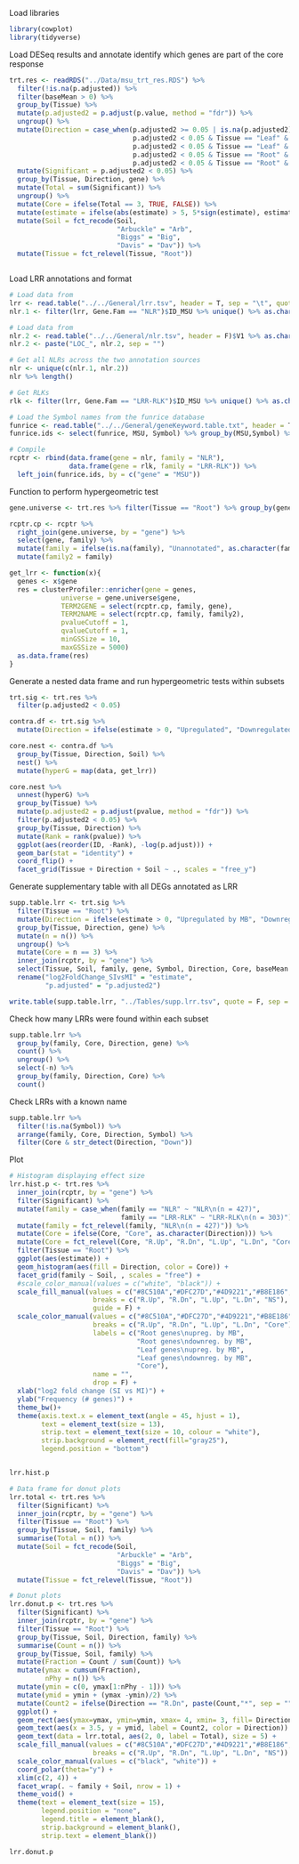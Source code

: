 Load libraries
```r
library(cowplot)
library(tidyverse)
```

Load DESeq results and annotate identify which genes are part of the core response
```r
trt.res <- readRDS("../Data/msu_trt_res.RDS") %>% 
  filter(!is.na(p.adjusted)) %>% 
  filter(baseMean > 0) %>% 
  group_by(Tissue) %>% 
  mutate(p.adjusted2 = p.adjust(p.value, method = "fdr")) %>% 
  ungroup() %>% 
  mutate(Direction = case_when(p.adjusted2 >= 0.05 | is.na(p.adjusted2) ~ "NS",
                               p.adjusted2 < 0.05 & Tissue == "Leaf" & estimate > 0 ~ "L.Up",
                               p.adjusted2 < 0.05 & Tissue == "Leaf" & estimate < 0 ~ "L.Dn",
                               p.adjusted2 < 0.05 & Tissue == "Root" & estimate > 0 ~ "R.Up",
                               p.adjusted2 < 0.05 & Tissue == "Root" & estimate < 0 ~ "R.Dn")) %>% 
  mutate(Significant = p.adjusted2 < 0.05) %>% 
  group_by(Tissue, Direction, gene) %>% 
  mutate(Total = sum(Significant)) %>% 
  ungroup() %>% 
  mutate(Core = ifelse(Total == 3, TRUE, FALSE)) %>% 
  mutate(estimate = ifelse(abs(estimate) > 5, 5*sign(estimate), estimate)) %>% 
  mutate(Soil = fct_recode(Soil,
                           "Arbuckle" = "Arb",
                           "Biggs" = "Big",
                           "Davis" = "Dav")) %>% 
  mutate(Tissue = fct_relevel(Tissue, "Root")) 



```


Load LRR annotations and format
```r
# Load data from 
lrr <- read.table("../../General/lrr.tsv", header = T, sep = "\t", quote = "", comment.char = "")
nlr.1 <- filter(lrr, Gene.Fam == "NLR")$ID_MSU %>% unique() %>% as.character()

# Load data from
nlr.2 <- read.table("../../General/nlr.tsv", header = F)$V1 %>% as.character()
nlr.2 <- paste("LOC_", nlr.2, sep = "")

# Get all NLRs across the two annotation sources
nlr <- unique(c(nlr.1, nlr.2))
nlr %>% length()

# Get RLKs
rlk <- filter(lrr, Gene.Fam == "LRR-RLK")$ID_MSU %>% unique() %>% as.character()

# Load the Symbol names from the funrice database
funrice <- read.table("../../General/geneKeyword.table.txt", header = T, sep = "\t", quote = "")
funrice.ids <- select(funrice, MSU, Symbol) %>% group_by(MSU,Symbol) %>% count %>% ungroup() %>% select(-n)

# Compile 
rcptr <- rbind(data.frame(gene = nlr, family = "NLR"),
               data.frame(gene = rlk, family = "LRR-RLK")) %>% 
  left_join(funrice.ids, by = c("gene" = "MSU"))
```

Function to perform hypergeometric test
```r
gene.universe <- trt.res %>% filter(Tissue == "Root") %>% group_by(gene) %>% dplyr::count()

rcptr.cp <- rcptr %>% 
  right_join(gene.universe, by = "gene") %>% 
  select(gene, family) %>% 
  mutate(family = ifelse(is.na(family), "Unannotated", as.character(family))) %>% 
  mutate(family2 = family)

get_lrr <- function(x){
  genes <- x$gene
  res = clusterProfiler::enricher(gene = genes, 
             universe = gene.universe$gene, 
             TERM2GENE = select(rcptr.cp, family, gene), 
             TERM2NAME = select(rcptr.cp, family, family2),
             pvalueCutoff = 1,
             qvalueCutoff = 1,
             minGSSize = 10,
             maxGSSize = 5000)
  as.data.frame(res)
}
```

Generate a nested data frame and run hypergeometric tests within subsets
```r
trt.sig <- trt.res %>% 
  filter(p.adjusted2 < 0.05)

contra.df <- trt.sig %>% 
  mutate(Direction = ifelse(estimate > 0, "Upregulated", "Downregulated")) 

core.nest <- contra.df %>% 
  group_by(Tissue, Direction, Soil) %>% 
  nest() %>% 
  mutate(hyperG = map(data, get_lrr))

core.nest %>% 
  unnest(hyperG) %>% 
  group_by(Tissue) %>% 
  mutate(p.adjusted2 = p.adjust(pvalue, method = "fdr")) %>% 
  filter(p.adjusted2 < 0.05) %>% 
  group_by(Tissue, Direction) %>% 
  mutate(Rank = rank(pvalue)) %>% 
  ggplot(aes(reorder(ID, -Rank), -log(p.adjust))) +
  geom_bar(stat = "identity") +
  coord_flip() +
  facet_grid(Tissue + Direction + Soil ~ ., scales = "free_y")
```

Generate supplementary table with all DEGs annotated as LRR
```r
supp.table.lrr <- trt.sig %>% 
  filter(Tissue == "Root") %>% 
  mutate(Direction = ifelse(estimate > 0, "Upregulated by MB", "Downregulated by MB")) %>% 
  group_by(Tissue, Direction, gene) %>% 
  mutate(n = n()) %>% 
  ungroup() %>% 
  mutate(Core = n == 3) %>% 
  inner_join(rcptr, by = "gene") %>% 
  select(Tissue, Soil, family, gene, Symbol, Direction, Core, baseMean:p.value, p.adjusted2) %>% 
  rename("log2FoldChange_SIvsMI" = "estimate",
         "p.adjusted" = "p.adjusted2") 

write.table(supp.table.lrr, "../Tables/supp.lrr.tsv", quote = F, sep = "\t", row.names = F, col.names = T)
```
Check how many LRRs were found within each subset
```r
supp.table.lrr %>% 
  group_by(family, Core, Direction, gene) %>% 
  count() %>% 
  ungroup() %>% 
  select(-n) %>% 
  group_by(family, Direction, Core) %>% 
  count()
```

Check LRRs with a known name
```r
supp.table.lrr %>% 
  filter(!is.na(Symbol)) %>% 
  arrange(family, Core, Direction, Symbol) %>% 
  filter(Core & str_detect(Direction, "Down"))
```

Plot 
```r
# Histogram displaying effect size
lrr.hist.p <- trt.res %>% 
  inner_join(rcptr, by = "gene") %>% 
  filter(Significant) %>% 
  mutate(family = case_when(family == "NLR" ~ "NLR\n(n = 427)",
                            family == "LRR-RLK" ~ "LRR-RLK\n(n = 303)")) %>% 
  mutate(family = fct_relevel(family, "NLR\n(n = 427)")) %>% 
  mutate(Core = ifelse(Core, "Core", as.character(Direction))) %>% 
  mutate(Core = fct_relevel(Core, "R.Up", "R.Dn", "L.Up", "L.Dn", "Core")) %>% 
  filter(Tissue == "Root") %>% 
  ggplot(aes(estimate)) +
  geom_histogram(aes(fill = Direction, color = Core)) +
  facet_grid(family ~ Soil, , scales = "free") + 
  #scale_color_manual(values = c("white", "black")) +
  scale_fill_manual(values = c("#8C510A","#DFC27D","#4D9221","#B8E186","gray75"),
                     breaks = c("R.Up", "R.Dn", "L.Up", "L.Dn", "NS"),
                     guide = F) +
  scale_color_manual(values = c("#8C510A","#DFC27D","#4D9221","#B8E186","gray15"),
                     breaks = c("R.Up", "R.Dn", "L.Up", "L.Dn", "Core"),
                     labels = c("Root genes\nupreg. by MB",
                                "Root genes\ndownreg. by MB",
                                "Leaf genes\nupreg. by MB",
                                "Leaf genes\ndownreg. by MB",
                                "Core"),
                     name = "",
                     drop = F) +
  xlab("log2 fold change (SI vs MI)") +
  ylab("Frequency (# genes)") +
  theme_bw()+
  theme(axis.text.x = element_text(angle = 45, hjust = 1),
        text = element_text(size = 13),
        strip.text = element_text(size = 10, colour = "white"),
        strip.background = element_rect(fill="gray25"),
        legend.position = "bottom")


lrr.hist.p

# Data frame for donut plots
lrr.total <- trt.res %>% 
  filter(Significant) %>% 
  inner_join(rcptr, by = "gene") %>% 
  filter(Tissue == "Root") %>% 
  group_by(Tissue, Soil, family) %>% 
  summarise(Total = n()) %>% 
  mutate(Soil = fct_recode(Soil,
                           "Arbuckle" = "Arb",
                           "Biggs" = "Big",
                           "Davis" = "Dav")) %>% 
  mutate(Tissue = fct_relevel(Tissue, "Root"))

# Donut plots
lrr.donut.p <- trt.res %>% 
  filter(Significant) %>% 
  inner_join(rcptr, by = "gene") %>% 
  filter(Tissue == "Root") %>% 
  group_by(Tissue, Soil, Direction, family) %>% 
  summarise(Count = n()) %>% 
  group_by(Tissue, Soil, family) %>% 
  mutate(Fraction = Count / sum(Count)) %>% 
  mutate(ymax = cumsum(Fraction),
         nPhy = n()) %>% 
  mutate(ymin = c(0, ymax[1:nPhy - 1])) %>% 
  mutate(ymid = ymin + (ymax -ymin)/2) %>% 
  mutate(Count2 = ifelse(Direction == "R.Dn", paste(Count,"*", sep = ""), Count)) %>% 
  ggplot() +
  geom_rect(aes(ymax=ymax, ymin=ymin, xmax= 4, xmin= 3, fill= Direction)) +
  geom_text(aes(x = 3.5, y = ymid, label = Count2, color = Direction)) +
  geom_text(data = lrr.total, aes(2, 0, label = Total), size = 5) +
  scale_fill_manual(values = c("#8C510A","#DFC27D","#4D9221","#B8E186","gray75"),
                     breaks = c("R.Up", "R.Dn", "L.Up", "L.Dn", "NS")) +
  scale_color_manual(values = c("black", "white")) +
  coord_polar(theta="y") + 
  xlim(c(2, 4)) +
  facet_wrap(. ~ family + Soil, nrow = 1) +
  theme_void() +
  theme(text = element_text(size = 15),
        legend.position = "none",
        legend.title = element_blank(),
        strip.background = element_blank(),
        strip.text = element_blank())

lrr.donut.p
```